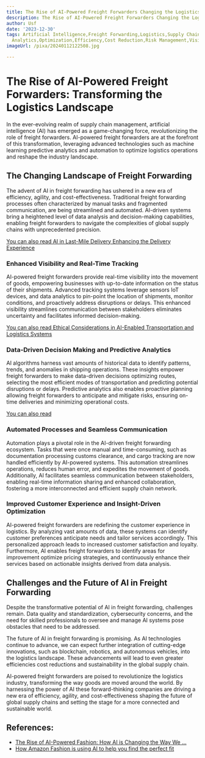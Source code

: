 ```yaml
---
title: The Rise of AI-Powered Freight Forwarders Changing the Logistics Landscape
description: The Rise of AI-Powered Freight Forwarders Changing the Logistics Landscape
author: Usf
date: '2023-12-30'
tags: Artificial Intelligence,Freight Forwarding,Logistics,Supply Chain,Technology,Innovation,Transportation,Automation,Data
  Analytics,Optimization,Efficiency,Cost Reduction,Risk Management,Visibility
imageUrl: /pixa/20240112122508.jpg

---
```

# The Rise of AI-Powered Freight Forwarders: Transforming the Logistics Landscape

In the ever-evolving realm  of supply chain management, artificial intelligence  (AI) has emerged as a game-changing  force, revolutionizing the role of freight forwarders. AI-powered freight forwarders are at the forefront of this transformation, leveraging advanced technologies such as machine learning predictive analytics and automation to optimize logistics operations and reshape the industry landscape.

## The Changing Landscape of Freight Forwarding

The advent of AI in freight forwarding has ushered in a new era  of efficiency, agility, and  cost-effectiveness. Traditional freight forwarding processes often characterized by manual tasks and fragmented communication, are  being streamlined and automated. AI-driven  systems bring a  heightened level of data analysis and decision-making capabilities, enabling freight forwarders to navigate the complexities of global supply chains with unprecedented precision.

[You can also read AI in Last-Mile Delivery Enhancing the Delivery Experience](AI%20in%20Last-Mile%20Delivery%20Enhancing%20the%20Delivery%20Experience)


### Enhanced Visibility  and Real-Time Tracking

AI-powered freight forwarders provide real-time  visibility into the movement of goods,  empowering businesses with up-to-date  information on the status of their shipments. Advanced tracking systems leverage sensors IoT devices, and data analytics  to pin-point the location of shipments, monitor conditions, and proactively address disruptions or delays. This enhanced visibility streamlines  communication between stakeholders eliminates uncertainty and facilitates  informed decision-making.

[You can also read Ethical Considerations  in AI-Enabled Transportation and Logistics  Systems](Ethical%20Considerations%20in%20AI-Enabled%20Transportation%20and%20Logistics%20Systems)


### Data-Driven Decision Making and Predictive Analytics

AI algorithms harness vast amounts of historical data to identify  patterns, trends, and anomalies in shipping operations. These insights empower  freight forwarders to make data-driven decisions optimizing routes, selecting the most efficient  modes  of transportation and predicting potential disruptions or delays. Predictive analytics also enables proactive planning allowing freight forwarders to anticipate  and mitigate risks, ensuring on-time deliveries and minimizing operational costs.

[You  can also read ]()


### Automated Processes and Seamless Communication

Automation plays a pivotal role in the AI-driven freight forwarding ecosystem. Tasks that were once manual and time-consuming,  such as documentation processing customs clearance, and cargo tracking are now handled efficiently by AI-powered systems. This automation streamlines operations, reduces human error, and expedites  the movement of goods. Additionally, AI facilitates seamless communication between stakeholders, enabling real-time information sharing and enhanced collaboration, fostering a more interconnected and efficient supply chain network.

### Improved  Customer Experience  and Insight-Driven Optimization

AI-powered freight forwarders are redefining the customer experience in logistics. By analyzing  vast amounts of  data, these systems can identify customer preferences anticipate needs  and tailor services accordingly. This personalized  approach leads to increased  customer  satisfaction and loyalty. Furthermore, AI enables freight  forwarders  to identify areas  for  improvement  optimize pricing strategies, and continuously enhance their services based on actionable insights derived from data analysis.

##  Challenges and the Future of AI in Freight Forwarding

Despite the transformative potential of AI in freight forwarding, challenges  remain. Data quality  and standardization, cybersecurity  concerns, and the need for skilled professionals to oversee  and manage AI systems pose obstacles that  need to be addressed.

The future of AI  in freight forwarding is promising. As AI technologies continue to advance, we can  expect further integration of cutting-edge innovations, such  as blockchain, robotics, and autonomous  vehicles, into  the logistics landscape. These advancements  will lead to even greater efficiencies cost reductions and sustainability  in the global supply chain.

AI-powered freight forwarders are poised  to revolutionize the logistics industry, transforming the way goods are moved around the world. By  harnessing the power of AI these forward-thinking companies are driving a new era of efficiency, agility,  and cost-effectiveness shaping the future of global supply chains and  setting the stage  for a more connected and  sustainable world.

## References:
- [The Rise of AI-Powered Fashion: How AI is Changing the Way We ...](https://medium.com/@MidnightLegacy/the-rise-of-ai-powered-fashion-how-ai-is-changing-the-way-we-shop-1b5ced3f97a2)
- [How Amazon Fashion is using AI to help you find the perfect fit](https://www.aboutamazon.com/news/retail/how-amazon-is-using-ai-to-help-customers-shop)
